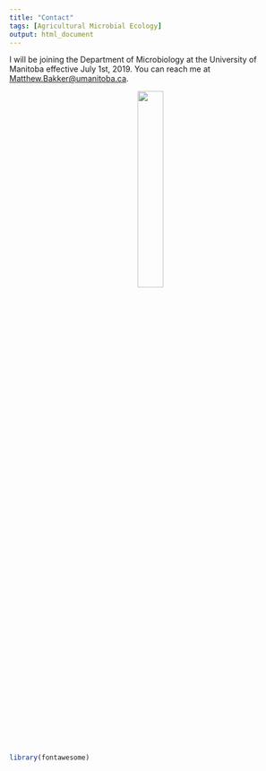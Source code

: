 ```yaml
---
title: "Contact"
tags: [Agricultural Microbial Ecology]
output: html_document
---
```


I will be joining the Department of Microbiology at the University of Manitoba effective July 1st, 2019.
You can reach me at [Matthew.Bakker@umanitoba.ca](mailto:Matthew.Bakker@umanitoba.ca).
  
  
<center>
![](media/UofM_logo.png){width=30%}
</center>

```r
library(fontawesome)
```
